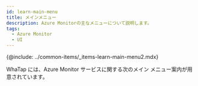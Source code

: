 ```yaml
---
id: learn-main-menu
title: メインメニュー
description: Azure Monitorの主なメニューについて説明します。
tags:
  - Azure Monitor
  - UI
---
```


{@include: ../common-items/_items-learn-main-menu2.mdx}

WhaTap には、Azure Monitor サービスに関する次のメイン メニュー案内が用意されています。


<DocCardList/>

